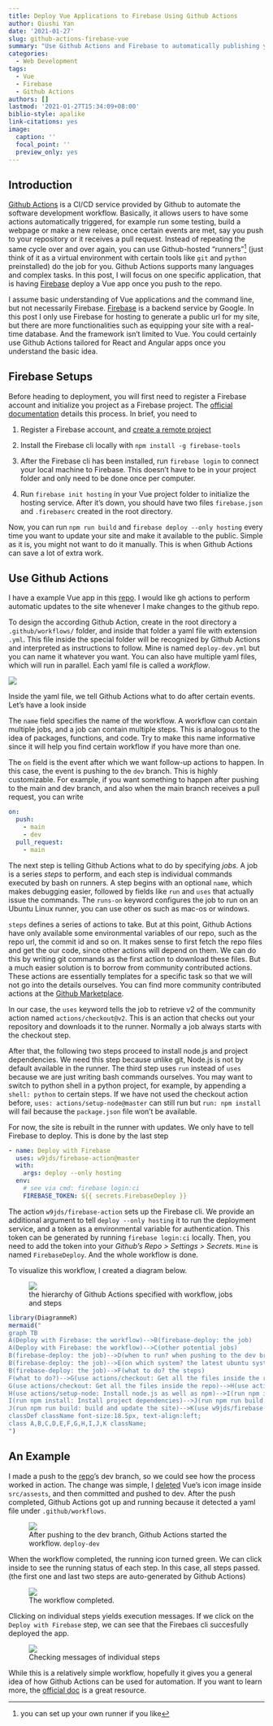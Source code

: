 ```yaml
---
title: Deploy Vue Applications to Firebase Using Github Actions
author: Qiushi Yan
date: '2021-01-27'
slug: github-actions-firebase-vue
summary: "Use Github Actions and Firebase to automatically publishing you Vue app"
categories:
  - Web Development
tags:
  - Vue
  - Firebase
  - Github Actions
authors: []
lastmod: '2021-01-27T15:34:09+08:00'
biblio-style: apalike
link-citations: yes
image:
  caption: ''
  focal_point: ''
  preview_only: yes
---
```


## Introduction

[Github Actions](https://docs.github.com/en/actions) is a CI/CD service provided by Github to automate the software development workflow. Basically, it allows users to have some actions automatically triggered, for example run some testing, build a webpage or make a new release, once certain events are met, say you push to your repository or it receives a pull request. Instead of repeating the same cycle over and over again, you can use Github-hosted "runners"^[you can set up your own runner if you like] (just think of it as a virtual environment with certain tools like `git` and `python` preinstalled) do the job for you. Github Actions supports many languages and complex tasks. In this post, I will focus on one specific application, that is having [Firebase](https://firebase.google.com/) deploy a Vue app once you push to the repo.

I assume basic understanding of Vue applications and the command line, but not necessarily Firebase. [Firebase](https://firebase.google.com/) is a backend service by Google. In this post I only use Firebase for hosting to generate a public url for my site, but there are more functionalities such as equipping your site with a real-time database.  And the framework isn't limited to Vue. You could certainly use Github Actions tailored for React and Angular apps once you understand the basic idea.

## Firebase Setups

Before heading to deployment, you will first need to register a Firebase account and initialize you project as a Firebase project. The [official documentation](https://firebase.google.com/docs/hosting) details this process. In brief, you need to

1. Register a Firebase account, and [create a remote project](https://firebase.google.com/docs/web/setup)

2. Install the Firebase cli locally with `npm install -g firebase-tools`

3. After the Firebase cli has been installed, run `firebase login` to connect your local machine to Firebase. This doesn't have to be in your project folder and only need to be done once per computer.

4. Run `firebase init hosting` in your Vue project folder to initialize the hosting service. After it's down, you should have two files `firebase.json` and `.firebaserc` created in the root directory.

Now, you can run `npm run build` and `firebase deploy --only hosting` every time you want to update your site and make it available to the public. Simple as it is, you might not want to do it manually. This is when Github Actions can save a lot of extra work.


## Use Github Actions

I have a example Vue app in this [repo](https://github.com/qiushiyan/chatroom). I would like gh actions to perform automatic updates to the site whenever I make changes to the github repo. 

To design the according Github Action,  create in the root directory a `.github/workflows/` folder, and inside that folder a yaml file with extension `.yml`. This file inside the special folder will be recognized by Github Actions and interpreted as instructions to follow. Mine is named `deploy-dev.yml` but you can name it whatever you want. You can also have multiple yaml files, which will run in parallel. Each yaml file is called a *workflow*.

![](create.jpg)

Inside the yaml file, we tell Github Actions what to do after certain events. Let's have a look inside

<script src="https://gist.github.com/qiushiyan/f9deb27ef09a8229661e8c309fa4e0a9.js"></script>

The `name` field specifies the name of the workflow. A workflow can contain multiple jobs, and a job can contain multiple steps. This is analogous to the idea of packages, functions, and code. Try to make this name informative since it will help you find certain workflow if you have more than one.

The `on` field is the event after which we want follow-up actions to happen. In this case, the event is pushing to the `dev` branch. This is highly customizable. For example, if you want something to happen after pushing to the main and dev branch, and also when the main branch receives a pull request, you can write

```yaml
on:
  push:
    - main
    - dev
  pull_request:
    - main
```

The next step is telling Github Actions what to do by specifying *jobs*. A job is a series *steps* to perform, and each step is individual commands executed by bash on runners. A step begins with an optional `name`, which makes debugging easier, followed by fields like `run` and `uses` that actually issue the commands. The `runs-on` keyword configures the job to run on an Ubuntu Linux runner, you can use other os such as mac-os or windows.

`steps` defines a series of actions to take. But at this point, Github Actions have only available some environmental variables of our repo, such as the repo url, the commit id and so on. It makes sense to first fetch the repo files and get the our code, since other actions will depend on them. We can do this by writing git commands as the first action to download these files. But a much easier solution is to borrow from community contributed actions. These actions are essentially templates for a specific task so that we will not go into the details ourselves. You can find more community contributed actions at the [Github Marketplace](https://github.com/marketplace?type=actions).

In our case, the `uses` keyword tells the job to retrieve v2 of the community action named `actions/checkout@v2`. This is an action that checks out your repository and downloads it to the runner. Normally a job always starts with the checkout step.

After that, the following two steps proceed to install node.js and project dependencies. We need this step because unlike git, Node.js is not by default available in the runner. The third step uses `run` instead of `uses` because we are just writing bash commands ourselves. You may want to switch to python shell in a python project, for example, by appending a `shell: python` to certain steps.  If we have not used the checkout action before, `uses: actions/setup-node@master` can still run but `run: npm install` will fail because the `package.json` file won't be available.

For now, the site is rebuilt in the runner with updates. We only have to tell Firebase to deploy. This is done by the last step

```yaml
- name: Deploy with Firebase
  uses: w9jds/firebase-action@master
  with:
    args: deploy --only hosting
  env:
    # see via cmd: firebase login:ci
    FIREBASE_TOKEN: ${{ secrets.FirebaseDeploy }}
```

The action `w9jds/firebase-action` sets up the Firebase cli. We provide an additional argument to tell `deploy --only hosting` it to run the deployment service, and a token as a environmental variable for authentication. This token can be generated by running `firebase login:ci` locally. Then, you need to add the token into your *Github's Repo > Settings > Secrets*.  `Mine` is named `FirebaseDeploy`. And the whole workflow is done.

To visualize this workflow, I created a diagram below.

<figure>
  <img src="diagram.jpg"/>
  <figcaption>the hierarchy of Github Actions specified with workflow, jobs and steps</figcaption>
</figure>

```r
library(DiagrammeR)
mermaid("
graph TB
A(Deploy with Firebase: the workflow)-->B(firebase-deploy: the job)
A(Deploy with Firebase: the workflow)-->C(other potential jobs)
B(firebase-deploy: the job)-->D(when to run? when pushing to the dev branch)
B(firebase-deploy: the job)-->E(on which system? the latest ubuntu system)
B(firebase-deploy: the job)-->F(what to do? the steps)
F(what to do?)-->G(use actions/checkout: Get all the files inside the repo)
G(use actions/checkout: Get all the files inside the repo)-->H(use actions/setup-node: Install node.js as well as npm)
H(use actions/setup-node: Install node.js as well as npm)-->I(run npm install: Install project dependencies)
I(run npm install: Install project dependencies)-->J(run npm run build: build and update the site)
J(run npm run build: build and update the site)-->K(use w9jds/firebase-action: Let Firebase to host the updated site)
classDef className font-size:18.5px, text-align:left;
class A,B,C,D,E,F,G,H,I,J,K className;
")
```

## An Example

I made a push to the [repo](https://github.com/qiushiyan/chatroom)'s dev branch, so we could see how the process worked in action. The change was simple, I [deleted](https://github.com/qiushiyan/chatroom/commit/e92989a0e219f59fe3b7110a976d1fe2c5592b09) Vue's icon image inside `src/assests`, and then committed and pushed to dev. After the push completed, Github Actions got up and running because it detected a yaml file under `.github/workflows`.

<figure>
  <img src="running.jpg"/>
  <figcaption>After pushing to the dev branch, Github Actions started the workflow. `deploy-dev`</figcaption>
</figure>


When the workflow completed, the running icon turned green. We can click inside to see the running status of each step. In this case, all steps passed. (the first one and last two steps are auto-generated by Github Actions)

<figure>
  <img src="steps.jpg"/>
  <figcaption>The workflow completed.</figcaption>
</figure>

Clicking on individual steps yields execution messages. If we click on the `Deploy with Firebase` step, we can see that the Firebaes cli succesfully deployed the app.

<figure>
  <img src="deployment.jpg"/>
  <figcaption>Checking messages of individual steps</figcaption>
</figure>

While this is a relatively simple workflow, hopefully it gives you a general idea of how Github Actions can be used for automation. If you want to learn more, the [official doc](https://docs.github.com/en/actions/learn-github-actions) is a great resource.